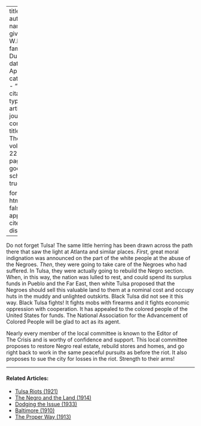 
---
title: 'Tulsa'
author:
  - name:
      given: W.E.B.
      family: Du Bois
date: Apr. 1921
categories: 
  - ""
citation: 
  type: article-journal
  container-title: The Crisis
  volume: 22
  issue: 6
  page: 247
google-scholar: true

format:
  html:
    toc: false
    appendix-cite-as: display
---



Do not forget Tulsa! The same little herring has been drawn across the path there that saw the light at Atlanta and similar places. *First*, great moral indignation was announced on the part of the white people at the abuse of the  Negroes. *Then*, they were going to take care of the Negroes who had suffered. In Tulsa, they were actually going to rebuild the Negro section. When, in this way, the nation was lulled to rest, and could spend its surplus funds in Pueblo and the Far East, then white Tulsa proposed that the Negroes should sell this valuable land to them at a nominal cost and occupy huts in the muddy and unlighted outskirts. Black Tulsa did not see it this way. Black Tulsa fights! It fights mobs with firearms and it fights economic oppression with cooperation. It has appealed to the colored people of the United States for funds. The National Association for the Advancement of Colored People will be glad to act as its agent. 

Nearly every member of the local committee is known to the Editor of <span class="crisis-title">The Crisis</span> and is worthy of confidence and support. This local committee proposes to restore Negro real estate, rebuild stores and homes, and go right back to work in the same peaceful pursuits as before the riot. It also proposes to sue the city for losses in the riot. Strength to their arms! 

<!-- Similar articles start here -->
<div  class="clear-wrap"></div>
<hr>
#### Related Articles:

* [Tulsa Riots (1921)](/Volumes/22/03/tulsa_riots.html)
* [The Negro and the Land (1914)](/Volumes/07/04/negro_land.html)
* [Dodging the Issue (1933)](/Volumes/40/02/dodging_the_issue.html)
* [Baltimore (1910)](/Volumes/01/01/Baltimore.html)
* [The Proper Way (1913)](/Volumes/05/05/proper_way.html)

<!-- Similar articles end here -->